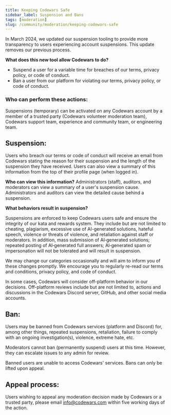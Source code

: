 ```yaml
---
title: Keeping Codewars Safe
sidebar_label: Suspension and Bans
tags: [moderation]
slug: /community/moderation/keeping-codewars-safe
---
```



In March 2024, we updated our suspension tooling to provide more transparency to users experiencing account suspensions. This update removes our previous process.   

**What does this new tool allow Codewars to do?**

* Suspend a user for a variable time for breaches of our terms, privacy policy, or code of conduct.   
* Ban a user from our platform for violating our terms, privacy policy, or code of conduct.  


### Who can perform these actions:   

Suspensions (temporary) can be activated on any Codewars account by a member of a trusted party (Codewars volunteer moderation team), Codewars support team, experience and community team, or engineering team.   


## Suspension:  

Users who breach our terms or code of conduct will receive an email from Codewars stating the reason for their suspension and the length of the suspension they have received. Users can also view a summary of this information from the top of their profile page (when logged in).    

**Who can view this information?** Administrators (staff), auditors, and moderators can view a summary of a user's suspension cause. Administrators and auditors can view the detailed cause behind a suspension.   

  

**What behaviors result in suspension?**

Suspensions are enforced to keep Codewars users safe and ensure the integrity of our kata and rewards system. They include but are not limited to cheating, plagiarism, excessive use of AI-generated solutions, hateful speech, violence or threats of violence, and retaliation against staff or moderators. In addition, mass submission of AI‑generated solutions; repeated posting of AI‑generated full answers; AI‑generated spam or impersonation will not be tolerated and will result in suspension.

 

We may change our categories occasionally and will aim to inform you of these changes promptly. We encourage you to regularly re-read our terms and conditions, privacy policy, and code of conduct.  

 

In some cases, Codewars will consider off-platform behavior in our decisions. Off-platform reviews include but are not limited to, actions and discussions in the Codewars Discord server, GitHub, and other social media accounts. 

  

## Ban:  

Users may be banned from Codewars services (platform and Discord) for, among other things, repeated suspensions, retaliation, failure to comply with an ongoing investigation(s), violence, extreme hate, etc.  

Moderators cannot ban (permanently suspend) users at this time. However, they can escalate issues to any admin for review. 

Banned users are unable to access Codewars' services. Bans can only be lifted upon appeal. 

 

## Appeal process:  

Users wishing to appeal any moderation decision made by Codewars or a trusted party, please email info@codewars.com within five working days of the action. 
